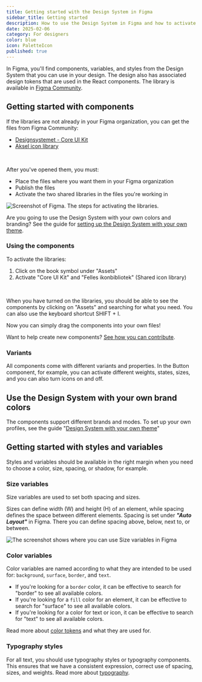 ```yaml
---
title: Getting started with the Design System in Figma
sidebar_title: Getting started
description: How to use the Design System in Figma and how to activate the libraries.
date: 2025-02-06
category: For designers
color: blue
icon: PaletteIcon
published: true
---
```


In Figma, you'll find components, variables, and styles from the Design System that you can use in your design. The design also has associated design tokens that are used in the React components. The library is available in [Figma Community](https://www.figma.com/@designsystemet).

## Getting started with components

If the libraries are not already in your Figma organization, you can get the files from Figma Community:

- [Designsystemet - Core UI Kit](https://www.figma.com/@designsystemet)
- [Aksel icon library](https://www.figma.com/community/file/1214869602572392330)

<br />

After you've opened them, you must:

- Place the files where you want them in your Figma organization
- Publish the files
- Activate the two shared libraries in the files you're working in

<Image
  src="/img/activate-library.png"
  alt="Screenshot of Figma. The steps for activating the libraries."
  boxShadow={true}
/>

Are you going to use the Design System with your own colors and branding? See the guide for [setting up the Design System with your own theme](/en/fundamentals/for-designers/own-theme).

### Using the components

To activate the libraries:

1. Click on the book symbol under "Assets"
2. Activate "Core UI Kit" and "Felles ikonbibliotek" (Shared icon library)

<br />

When you have turned on the libraries, you should be able to see the components by clicking on "Assets" and searching for what you need. You can also use the keyboard shortcut SHIFT + I.

Now you can simply drag the components into your own files!

Want to help create new components? [See how you can contribute](/en/fundamentals/for-designers/contribute-in-figma).

### Variants

All components come with different variants and properties. In the Button component, for example, you can activate different weights, states, sizes, and you can also turn icons on and off.

<ResponsiveIframe
  src="/img/button-variant-properties.mp4"
  title="Screen recording of Figma showing how to switch between different variants of a button."
  frameBorder="0"
  allow="autoplay; fullscreen; picture-in-picture"
  allowFullScreen
  aspectRatio="16-9"
/>

## Use the Design System with your own brand colors

The components support different brands and modes. To set up your own profiles, see the guide "[Design System with your own theme](/en/fundamentals/for-designers/own-theme)"

<ResponsiveIframe
  src="/img/brand-variables.mp4"
  title="Screen recording of Figma showing how to switch between different brands in Figma"
  frameBorder="0"
  allow="autoplay; fullscreen; picture-in-picture"
  allowFullScreen
  aspectRatio="16-9"
/>

## Getting started with styles and variables

Styles and variables should be available in the right margin when you need to choose a color, size, spacing, or shadow, for example.

### Size variables

Size variables are used to set both spacing and sizes.

Sizes can define width (W) and height (H) of an element, while spacing defines the space between different elements. Spacing is set under _**"Auto Layout"**_ in Figma. There you can define spacing above, below, next to, or between.

<Image
  src="/img/size.png"
  alt="The screenshot shows where you can use Size variables in Figma"
  boxShadow={false}
/>

### Color variables

Color variables are named according to what they are intended to be used for: `background`, `surface`, `border`, and `text`.

- If you're looking for a `border` color, it can be effective to search for "border" to see all available colors.
- If you're looking for a `fill` color for an element, it can be effective to search for "surface" to see all available colors.
- If you're looking for a color for text or icon, it can be effective to search for "text" to see all available colors.

<ResponsiveIframe
  src="/img/color-variables.mp4"
  title="Screen recording of Figma showing how to set color variables on 'fill' and 'border'."
  frameBorder="0"
  allow="autoplay; fullscreen; picture-in-picture"
  allowFullScreen
  aspectRatio="16-9"
/>

Read more about [color tokens](/en/fundamentals/design-elements/colors) and what they are used for.

### Typography styles

For all text, you should use typography styles or typography components. This ensures that we have a consistent expression, correct use of spacing, sizes, and weights. Read more about [typography](/en/fundamentals/designelements/typography).
